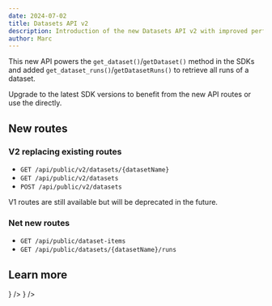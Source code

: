 ```yaml
---
date: 2024-07-02
title: Datasets API v2
description: Introduction of the new Datasets API v2 with improved performance for large datasets. Also, now all datasets-related objects are directly accessible via the API.
author: Marc
---
```



<ChangelogHeader />

This new API powers the `get_dataset()`/`getDataset()` method in the SDKs and added `get_dataset_runs()`/`getDatasetRuns()` to retrieve all runs of a dataset.

Upgrade to the latest SDK versions to benefit from the new API routes or use the directly.

## New routes

### V2 replacing existing routes

- `GET /api/public/v2/datasets/{datasetName}`
- `GET /api/public/v2/datasets`
- `POST /api/public/v2/datasets`

V1 routes are still available but will be deprecated in the future.

### Net new routes

- `GET /api/public/dataset-items`
- `GET /api/public/datasets/{datasetName}/runs`

## Learn more


<Cards num={3}>
  <Card title="Datasets Docs" href="/docs/datasets" icon={<BookOpen />} />
  <Card
    title="API Reference"
    href="https://api.reference.langfuse.com"
    icon={<BookOpen />}
  />
</Cards>
